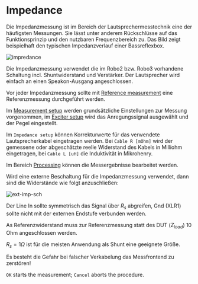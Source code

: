 # Impedance

Die Impedanzmessung ist im Bereich der Lautsprechermesstechnik eine der häufigsten Messungen. Sie lässt unter anderem Rückschlüsse auf das Funktionsprinzip und den nutzbaren Frequenzbereich zu. Das Bild zeigt beispielhaft den typischen Impedanzverlauf einer Bassreflexbox.

![impredance](/impredance.png)

Die Impedanzmessung verwendet die im Robo2 bzw. Robo3 vorhandene Schaltung incl. Shuntwiderstand und Verstärker. Der Lautsprecher wird einfach an einen Speakon-Ausgang angeschlossen.

Vor jeder Impedanzmessung sollte mit [Reference measurement](/de/help/adda/impedance-reference) eine Referenzmessung durchgeführt werden.

Im [Measurement setup](/de/help/adda/measurement-setup) werden grundsätzliche Einstellungen zur Messung vorgenommen, im [Exciter setup](/de/help/adda/exciter-setup) wird das Anregungssignal ausgewählt und der Pegel eingestellt.

Im ``Impedance setup`` können Korrekturwerte für das verwendete Lautsprecherkabel eingetragen werden. Bei ``Cable R [mOhm]`` wird der gemessene oder abgeschätzte reelle Widerstand des Kabels in Milliohm eingetragen, bei ``Cable L [uH]`` die Induktivität in Mikrohenry.

Im Bereich [Processing](/de/help/adda/processing) können die Messergebnisse bearbeitet werden.

Wird eine externe Beschaltung für die Impedanzmessung verwendet, dann sind die Widerstände wie folgt anzuschließen:

![ext-imp-sch](/ext-imp-sch.png)

Der Line In sollte symmetrisch das Signal über $R_s$ abgreifen, Gnd (XLR1) sollte nicht mit der externen Endstufe verbunden werden.

As Referenzwiderstand muss zur Referenzmessung statt des DUT  ($Z_{load}$) 10 Ohm angeschlossen werden.

$R_s = 1 \Omega$ ist für die meisten Anwendung als Shunt eine geeignete Größe.

Es besteht die Gefahr bei falscher Verkabelung das Messfrontend zu zerstören!

``OK`` starts the measurement; ``Cancel`` aborts the procedure.